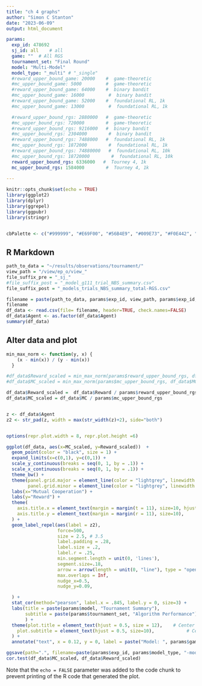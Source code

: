 ---
title: "ch 4 graphs"
author: "Simon C Stanton"
date: "2023-06-09"
output: html_document

params:
  exp_id: 478692
  sj_id: all    # all
  game: ""  # All RGS
  tournament_set: "Final Round"
  model: "Multi-Model"
  model_type: "_multi" # "_single"
  #reward_upper_bound_game: 20000    #  game-theoretic
  #mc_upper_bound_game: 5000         #  game-theoretic
  #reward_upper_bound_game: 64000    #  binary bandit
  #mc_upper_bound_game: 16000         #  binary bandit
  #reward_upper_bound_game: 52000    #  foundational RL, 1k
  #mc_upper_bound_game: 13000         #  foundational RL, 1k

  #reward_upper_bound_rgs: 2880000   #  game-theoretic
  #mc_upper_bound_rgs: 720000        #  game-theoretic
  #reward_upper_bound_rgs: 9216000   #  binary bandit
  #mc_upper_bound_rgs: 2304000        #  binary bandit
  #reward_upper_bound_rgs: 7488000   #  foundational RL, 1k
  #mc_upper_bound_rgs: 1872000        #  foundational RL, 1k
  #reward_upper_bound_rgs: 74880000   #  foundational RL, 10k
  #mc_upper_bound_rgs: 18720000        #  foundational RL, 10k
  reward_upper_bound_rgs: 6336000   #  Tourney 4, 1k
  mc_upper_bound_rgs: 1584000        #  Tourney 4, 1k
  
---

```{r setup, include=FALSE}
knitr::opts_chunk$set(echo = TRUE)
library(ggplot2)
library(dplyr)
library(ggrepel)
library(ggpubr)
library(stringr)


cbPalette <- c("#999999", "#E69F00", "#56B4E9", "#009E73", "#F0E442", "#0072B2", "#D55E00", "#CC79A7")
```

## R Markdown


```{r, import-data, echo=FALSE, include=FALSE}

path_to_data = "~/results/observations/tournament/"
view_path = "/view/ep_o/view_"
file_suffix_pre = "_sj_"
#file_suffix_post = "_model_g111_trial_NBS_summary.csv"  
file_suffix_post = "_models_trials_NBS_summary_total-RGS.csv" 

filename = paste(path_to_data, params$exp_id, view_path, params$exp_id, file_suffix_pre, params$sj_id, file_suffix_post, sep="")
filename
df_data <- read.csv(file= filename, header=TRUE, check.names=FALSE)
df_data$Agent <- as.factor(df_data$Agent)
summary(df_data)


```

## Alter data and plot

```{r plot, echo=FALSE}

min_max_norm <- function(y, x) {
    (x - min(x)) / (y - min(x))
  }

#df_data$Reward_scaled = min_max_norm(params$reward_upper_bound_rgs, df_data$Reward) 
#df_data$MC_scaled = min_max_norm(params$mc_upper_bound_rgs, df_data$MC)

df_data$Reward_scaled =  df_data$Reward / params$reward_upper_bound_rgs
df_data$MC_scaled = df_data$MC / params$mc_upper_bound_rgs


z <- df_data$Agent
z2 <- str_pad(z, width = max(str_width(z)+2), side="both")


options(repr.plot.width = 8, repr.plot.height =6)

ggplot(df_data, aes(x=MC_scaled, y=Reward_scaled))  + 
  geom_point(color = "black", size = 1) +
  expand_limits(x=c(0,1), y=c(0,1)) +
  scale_y_continuous(breaks = seq(0, 1, by = .1)) +
  scale_x_continuous(breaks = seq(0, 1, by = .1)) +
  theme_bw() +
  theme(panel.grid.major = element_line(color = "lightgrey", linewidth = 0.2, linetype = 1),
        panel.grid.minor = element_line(color = "lightgrey", linewidth = 0.2, linetype = 3)) +
  labs(x="Mutual Cooperation") +
  labs(y="Reward") +
  theme(
    axis.title.x = element_text(margin = margin(t = 11), size=10, hjust=0.5),
    axis.title.y = element_text(margin = margin(r = 11), size=10),
  ) +
  geom_label_repel(aes(label = z2),
                   force=500,
                   size = 2.5, # 3.5
                   label.padding = .28,
                   label.size = .2,
                   label.r = .25,
                   min.segment.length = unit(0, 'lines'),
                   segment.size=.18,
                   arrow = arrow(length = unit(0, "line"), type = "open"),
                   max.overlaps = Inf,
                   nudge_x=0.5, 
                   nudge_y=0.09,

  ) +
  stat_cor(method="pearson", label.x = .845, label.y = 0, size=3) +
  labs(title = paste(params$model, "Tournament Summary"),
       subtitle = paste(params$tournament_set, "Algorithm Performance")
       ) +
  theme(plot.title = element_text(hjust = 0.5, size = 12),    # Center title position and size
    plot.subtitle = element_text(hjust = 0.5, size=10),            # Center subtitle
  ) +
  annotate("text", x = 0.12, y = 0, label = paste("Model: ", params$game, " Exp_ID: ", params$exp_id, " 1k", sep=""), cex=3) 

ggsave(path=".", filename=paste(params$exp_id, params$model_type, "-model-reward-mc.png", sep=""), bg='white', width=8, height=6 ) 
cor.test(df_data$MC_scaled, df_data$Reward_scaled)


```

Note that the `echo = FALSE` parameter was added to the code chunk to prevent printing of the R code that generated the plot.
